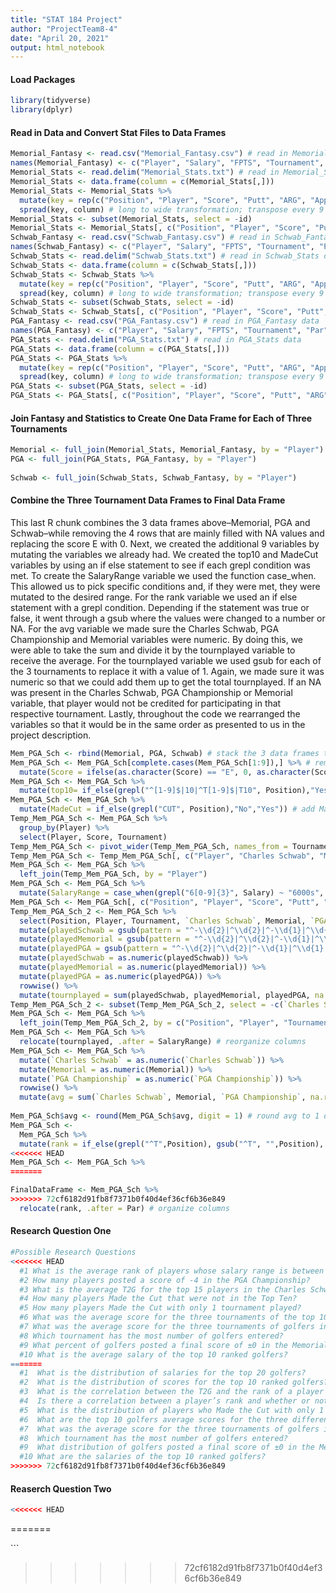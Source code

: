 ```yaml
---
title: "STAT 184 Project"
author: "ProjectTeam8-4"
date: "April 20, 2021"
output: html_notebook
---
```


#### Load Packages
```r
library(tidyverse) 
library(dplyr)
```

#### Read in Data and Convert Stat Files to Data Frames
```r
Memorial_Fantasy <- read.csv("Memorial_Fantasy.csv") # read in Memorial_Fantasy data
names(Memorial_Fantasy) <- c("Player", "Salary", "FPTS", "Tournament", "Par") # change Name variable to Player
Memorial_Stats <- read.delim("Memorial_Stats.txt") # read in Memorial_Stats data
Memorial_Stats <- data.frame(column = c(Memorial_Stats[,]))
Memorial_Stats <- Memorial_Stats %>%
  mutate(key = rep(c("Position", "Player", "Score", "Putt", "ARG", "App", "OTT", "T2G", "Total"), n()/9), id = cumsum(key == "Position")) %>%
  spread(key, column) # long to wide transformation; transpose every 9 rows of Memorial_Stats into a column
Memorial_Stats <- subset(Memorial_Stats, select = -id)
Memorial_Stats <- Memorial_Stats[, c("Position", "Player", "Score", "Putt", "ARG", "App", "OTT", "T2G", "Total")] # reorganize columns
Schwab_Fantasy <- read.csv("Schwab_Fantasy.csv") # read in Schwab_Fantasy data
names(Schwab_Fantasy) <- c("Player", "Salary", "FPTS", "Tournament", "Par") # change Name variable to Player
Schwab_Stats <- read.delim("Schwab_Stats.txt") # read in Schwab_Stats data
Schwab_Stats <- data.frame(column = c(Schwab_Stats[,]))
Schwab_Stats <- Schwab_Stats %>%
  mutate(key = rep(c("Position", "Player", "Score", "Putt", "ARG", "App", "OTT", "T2G", "Total"), n()/9), id = cumsum(key == "Position")) %>%
  spread(key, column) # long to wide transformation; transpose every 9 rows of Memorial_Stats into a column
Schwab_Stats <- subset(Schwab_Stats, select = -id)
Schwab_Stats <- Schwab_Stats[, c("Position", "Player", "Score", "Putt", "ARG", "App", "OTT", "T2G", "Total")] # reorganize columns
PGA_Fantasy <- read.csv("PGA_Fantasy.csv") # read in PGA_Fantasy data
names(PGA_Fantasy) <- c("Player", "Salary", "FPTS", "Tournament", "Par") # change Name variable to Player
PGA_Stats <- read.delim("PGA_Stats.txt") # read in PGA_Stats data
PGA_Stats <- data.frame(column = c(PGA_Stats[,]))
PGA_Stats <- PGA_Stats %>%
  mutate(key = rep(c("Position", "Player", "Score", "Putt", "ARG", "App", "OTT", "T2G", "Total"), n()/9), id = cumsum(key == "Position")) %>% 
  spread(key, column) # long to wide transformation; transpose every 9 rows of Memorial_Stats into a column
PGA_Stats <- subset(PGA_Stats, select = -id)
PGA_Stats <- PGA_Stats[, c("Position", "Player", "Score", "Putt", "ARG", "App", "OTT", "T2G", "Total")] # reorganize columns
```

#### Join Fantasy and Statistics to Create One Data Frame for Each of Three Tournaments
```r
Memorial <- full_join(Memorial_Stats, Memorial_Fantasy, by = "Player")
PGA <- full_join(PGA_Stats, PGA_Fantasy, by = "Player")
  
Schwab <- full_join(Schwab_Stats, Schwab_Fantasy, by = "Player")
```

#### Combine the Three Tournament Data Frames to Final Data Frame

This last R chunk combines the 3 data frames above--Memorial, PGA and Schwab--while removing the 4 rows that are mainly filled with NA values and replacing the score E with 0. Next, we created the additional 9 variables by mutating the variables we already had. We created the top10 and MadeCut variables by using an if else statement to see if each grepl condition was met. To create the SalaryRange variable we used the function case_when. This allowed us to pick specific conditions and, if they were met, they were mutated to the desired range. For the rank variable we used an if else statement with a grepl condition. Depending if the statement was true or false, it went through a gsub where the values were changed to a number or NA. For the avg variable we made sure the Charles Schwab, PGA Championship and Memorial variables were numeric. By doing this, we were able to take the sum and divide it by the tournplayed variable to receive the average. For the tournplayed variable we used gsub for each of the 3 tournaments to replace it with a value of 1. Again, we made sure it was numeric so that we could add them up to get the total tournplayed. If an NA was present in the Charles Schwab, PGA Championship or Memorial variable, that player would not be credited for participating in that respective tournament. Lastly, throughout the code we rearranged the variables so that it would be in the same order as presented to us in the project description.

```r
Mem_PGA_Sch <- rbind(Memorial, PGA, Schwab) # stack the 3 data frames together
Mem_PGA_Sch <- Mem_PGA_Sch[complete.cases(Mem_PGA_Sch[1:9]),] %>% # removes 4 rows with NA
  mutate(Score = ifelse(as.character(Score) == "E", 0, as.character(Score))) # replace score E with 0
Mem_PGA_Sch <- Mem_PGA_Sch %>%
  mutate(top10= if_else(grepl("^[1-9]$|10|^T[1-9]$|T10", Position),"Yes", "No")) # add top10 variable
Mem_PGA_Sch <- Mem_PGA_Sch %>%
  mutate(MadeCut = if_else(grepl("CUT", Position),"No","Yes")) # add MadeCut variable
Temp_Mem_PGA_Sch <- Mem_PGA_Sch %>%
  group_by(Player) %>%
  select(Player, Score, Tournament)
Temp_Mem_PGA_Sch <- pivot_wider(Temp_Mem_PGA_Sch, names_from = Tournament, values_from = Score)
Temp_Mem_PGA_Sch <- Temp_Mem_PGA_Sch[, c("Player", "Charles Schwab", "Memorial", "PGA Championship")] # reorganize columns
Mem_PGA_Sch <- Mem_PGA_Sch %>%
  left_join(Temp_Mem_PGA_Sch, by = "Player")
Mem_PGA_Sch <- Mem_PGA_Sch %>%
  mutate(SalaryRange = case_when(grepl("6[0-9]{3}", Salary) ~ "6000s", grepl("7[0-9]{3}", Salary) ~ "7000s", grepl("8[0-9]{3}", Salary) ~ "8000s",grepl("9[0-9]{3}", Salary) ~ "9000s",grepl("1[0-9]{4}", Salary) ~ "10000s")) # add SalaryRange variable
Mem_PGA_Sch <- Mem_PGA_Sch[, c("Position", "Player", "Score", "Putt", "ARG", "App", "OTT", "T2G", "Total", "Salary", "FPTS", "Tournament", "Par", "top10", "MadeCut", "SalaryRange", "Charles Schwab", "Memorial", "PGA Championship")] # reorganize columns
Temp_Mem_PGA_Sch_2 <- Mem_PGA_Sch %>%
  select(Position, Player, Tournament, `Charles Schwab`, Memorial, `PGA Championship`) %>%
  mutate(playedSchwab = gsub(pattern = "^-\\d{2}|^\\d{2}|^-\\d{1}|^\\d{1}|", replacement = "1", `Charles Schwab`)) %>%
  mutate(playedMemorial = gsub(pattern = "^-\\d{2}|^\\d{2}|^-\\d{1}|^\\d{1}|", replacement = "1", Memorial)) %>%
  mutate(playedPGA = gsub(pattern = "^-\\d{2}|^\\d{2}|^-\\d{1}|^\\d{1}|", replacement = "1", `PGA Championship`)) %>%
  mutate(playedSchwab = as.numeric(playedSchwab)) %>%
  mutate(playedMemorial = as.numeric(playedMemorial)) %>%
  mutate(playedPGA = as.numeric(playedPGA)) %>%
  rowwise() %>%
  mutate(tournplayed = sum(playedSchwab, playedMemorial, playedPGA, na.rm = TRUE)) # create tournplayed variable
Temp_Mem_PGA_Sch_2 <- subset(Temp_Mem_PGA_Sch_2, select = -c(`Charles Schwab`, Memorial, `PGA Championship`, playedSchwab, playedMemorial, playedPGA)) # delete extra columns
Mem_PGA_Sch <- Mem_PGA_Sch %>%
  left_join(Temp_Mem_PGA_Sch_2, by = c("Position", "Player", "Tournament")) # add tournplayed variable
Mem_PGA_Sch <- Mem_PGA_Sch %>%
  relocate(tournplayed, .after = SalaryRange) # reorganize columns
Mem_PGA_Sch <- Mem_PGA_Sch %>%
  mutate(`Charles Schwab` = as.numeric(`Charles Schwab`)) %>%
  mutate(Memorial = as.numeric(Memorial)) %>%
  mutate(`PGA Championship` = as.numeric(`PGA Championship`)) %>%
  rowwise() %>%
  mutate(avg = sum(`Charles Schwab`, Memorial, `PGA Championship`, na.rm = TRUE)/tournplayed) # add avg variable
  
Mem_PGA_Sch$avg <- round(Mem_PGA_Sch$avg, digit = 1) # round avg to 1 decimal place
Mem_PGA_Sch <-
  Mem_PGA_Sch %>%
  mutate(rank = if_else(grepl("^T",Position), gsub("^T", "",Position), gsub("CUT", "NA", Position))) # add rank variable
<<<<<<< HEAD
Mem_PGA_Sch <- Mem_PGA_Sch %>%
=======

FinalDataFrame <- Mem_PGA_Sch %>%
>>>>>>> 72cf6182d91fb8f7371b0f40d4ef36cf6b36e849
  relocate(rank, .after = Par) # organize columns
```

#### Research Question One
```r
#Possible Research Questions
<<<<<<< HEAD
  #1 What is the average rank of players whose salary range is between 6000 and 8000?
  #2 How many players posted a score of -4 in the PGA Championship?
  #3 What is the average T2G for the top 15 players in the Charles Schwab Cup?
  #4 How many players Made the Cut that were not in the Top Ten?
  #5 How many players Made the Cut with only 1 tournament played?
  #6 What was the average score for the three tournaments of the top 10 ranked golfers?
  #7 What was the average score for the three tournaments of golfers in ranks 40-50?
  #8 Which tournament has the most number of golfers entered?
  #9 What percent of golfers posted a final score of ±0 in the Memorial Tournament?
  #10 What is the average salary of the top 10 ranked golfers? 
=======
  #1  What is the distribution of salaries for the top 20 golfers?
  #2  What is the distribution of scores for the top 10 ranked golfers?
  #3  What is the correlation between the T2G and the rank of a player in the Charles Schwab Cup?
  #4  Is there a correlation between a player’s rank and whether or not they made the cut?
  #5  What is the distribution of players who Made the Cut with only 1 tournament played for all other players who Made the Cut?
  #6  What are the top 10 golfers average scores for the three different tournaments?
  #7  What was the average score for the three tournaments of golfers in ranks 40-50?
  #8  Which tournament has the most number of golfers entered?
  #9  What distribution of golfers posted a final score of ±0 in the Memorial Tournament?
  #10 What are the salaries of the top 10 ranked golfers?  
>>>>>>> 72cf6182d91fb8f7371b0f40d4ef36cf6b36e849
```

#### Reaserch Question Two
```r
<<<<<<< HEAD
```
=======

```

>>>>>>> 72cf6182d91fb8f7371b0f40d4ef36cf6b36e849
